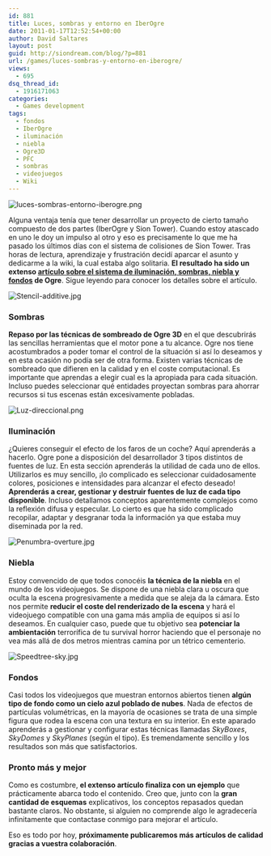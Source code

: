 ```yaml
---
id: 881
title: Luces, sombras y entorno en IberOgre
date: 2011-01-17T12:52:54+00:00
author: David Saltares
layout: post
guid: http://siondream.com/blog/?p=881
url: /games/luces-sombras-y-entorno-en-iberogre/
views:
  - 695
dsq_thread_id:
  - 1916171063
categories:
  - Games development
tags:
  - fondos
  - IberOgre
  - iluminación
  - niebla
  - Ogre3D
  - PFC
  - sombras
  - videojuegos
  - Wiki
---
```


![luces-sombras-entorno-iberogre.png](/img/wp/luces-sombras-entorno-iberogre.webp)

Alguna ventaja tenía que tener desarrollar un proyecto de cierto tamaño compuesto de dos partes (IberOgre y Sion Tower). Cuando estoy atascado en uno le doy un impulso al otro y eso es precisamente lo que me ha pasado los últimos días con el sistema de colisiones de Sion Tower. Tras horas de lectura, aprendizaje y frustración decidí aparcar el asunto y dedicarme a la wiki, la cual estaba algo solitaria. **El resultado ha sido un extenso [artículo sobre el sistema de iluminación, sombras, niebla y fondos](http://osl2.uca.es/iberogre/index.php/Luces,_sombras_y_entorno) de Ogre**. Sigue leyendo para conocer los detalles sobre el artículo.

![Stencil-additive.jpg](/img/wp/Stencil-additive.webp)

### Sombras

**Repaso por las técnicas de sombreado de Ogre 3D** en el que descubrirás las sencillas herramientas que el motor pone a tu alcance. Ogre nos tiene acostumbrados a poder tomar el control de la situación si así lo deseamos y en esta ocasión no podía ser de otra forma. Existen varias técnicas de sombreado que difieren en la calidad y en el coste computacional. Es importante que aprendas a elegir cual es la apropiada para cada situación. Incluso puedes seleccionar qué entidades proyectan sombras para ahorrar recursos si tus escenas están excesivamente pobladas.

![Luz-direccional.png](/img/wp/Luz-direccional.webp)

### Iluminación

¿Quieres conseguir el efecto de los faros de un coche? Aquí aprenderás a hacerlo. Ogre pone a disposición del desarrollador 3 tipos distintos de fuentes de luz. En esta sección aprenderás la utilidad de cada uno de ellos. Utilizarlos es muy sencillo, ¡lo complicado es seleccionar cuidadosamente colores, posiciones e intensidades para alcanzar el efecto deseado! **Aprenderás a crear, gestionar y destruir fuentes de luz de cada tipo disponible**. Incluso detallamos conceptos aparentemente complejos como la reflexión difusa y especular. Lo cierto es que ha sido complicado recopilar, adaptar y desgranar toda la información ya que estaba muy diseminada por la red.

![Penumbra-overture.jpg](/img/wp/Penumbra-overture.webp)

### Niebla

Estoy convencido de que todos conocéis **la técnica de la niebla** en el mundo de los videojuegos. Se dispone de una niebla clara u oscura que oculta la escena progresivamente a medida que se aleja da la cámara. Esto nos permite **reducir el coste del renderizado de la escena** y hará el videojuego compatible con una gama más amplia de equipos si así lo deseamos. En cualquier caso, puede que tu objetivo sea **potenciar la ambientación** terrorífica de tu survival horror haciendo que el personaje no vea más allá de dos metros mientras camina por un tétrico cementerio.

![Speedtree-sky.jpg](/img/wp/Speedtree-sky.webp)

### Fondos

Casi todos los videojuegos que muestran entornos abiertos tienen **algún tipo de fondo como un cielo azul poblado de nubes**. Nada de efectos de partículas volumétricas, en la mayoría de ocasiones se trata de una simple figura que rodea la escena con una textura en su interior. En este aparado aprenderás a gestionar y configurar estas técnicas llamadas _SkyBoxes_, _SkyDomes_ y _SkyPlanes_ (según el tipo). Es tremendamente sencillo y los resultados son más que satisfactorios.

### Pronto más y mejor

Como es costumbre, **el extenso artículo finaliza con un ejemplo** que prácticamente abarca todo el contenido. Creo que, junto con la **gran cantidad de esquemas** explicativos, los conceptos repasados quedan bastante claros. No obstante, si alguien no comprende algo le agradecería infinitamente que contactase conmigo para mejorar el artículo.

Eso es todo por hoy, **próximamente publicaremos más artículos de calidad gracias a vuestra colaboración**.
